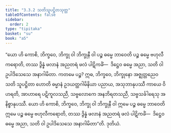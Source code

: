```yaml
---
title: "3.3.2 သတိသူပဋ္ဌိတသုတ္တ"
tableOfContents: false
sidebar:
  order: 2
type: "tipitaka"
basket: "su"
book: "a5"
---
```



<DynamicBreadcrumb />

<Division number="122" book="a5" e="ch" v="16" p="126">

<Paragraph number="704" book="a5">
“ယော ဟိ ကောစိ, ဘိက္ခဝေ, ဘိက္ခု ဝါ ဘိက္ခုနီ ဝါ ပဉ္စ ဓမ္မေ ဘာဝေတိ ပဉ္စ ဓမ္မေ ဗဟုလီကရောတိ, တဿ ဒွိန္နံ ဖလာနံ အညတရံ ဖလံ ပါဋိကင်္ခံ—  ဒိဋ္ဌေဝ ဓမ္မေ အညာ, သတိ ဝါ ဥပါဒိသေသေ အနာဂါမိတာ.
</Paragraph>

<Paragraph number="705" book="a5">
ကတမေ ပဉ္စ? ဣဓ, ဘိက္ခဝေ, ဘိက္ခုနော အဇ္ဈတ္တညေဝ သတိ သူပဋ္ဌိတာ ဟောတိ ဓမ္မာနံ ဥဒယတ္ထဂါမိနိယာ ပညာယ, အသုဘာနုပဿီ ကာယေ ဝိဟရတိ, အာဟာရေ ပဋိကူလသညီ, သဗ္ဗလောကေ အနဘိရတသညီ, သဗ္ဗသင်္ခါရေသု အနိစ္စာနုပဿီ. ယော ဟိ ကောစိ, ဘိက္ခဝေ, ဘိက္ခု ဝါ ဘိက္ခုနီ ဝါ ဣမေ ပဉ္စ ဓမ္မေ ဘာဝေတိ ဣမေ ပဉ္စ ဓမ္မေ ဗဟုလီကရောတိ, တဿ ဒွိန္နံ ဖလာနံ အညတရံ ဖလံ ပါဋိကင်္ခံ—  ဒိဋ္ဌေဝ ဓမ္မေ အညာ, သတိ ဝါ ဥပါဒိသေသေ အနာဂါမိတာ”တိ.

</Paragraph>
</Division>

<Paragraph number="706" type="center" book="a5">
ဒုတိယံ.
</Paragraph>
